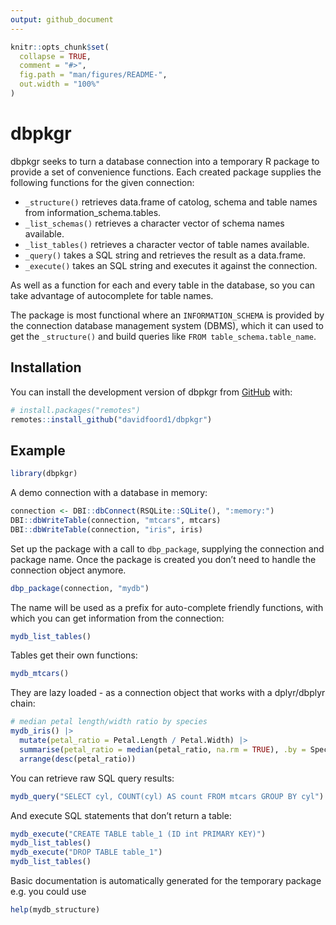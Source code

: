```yaml
---
output: github_document
---
```


<!-- README.md is generated from README.Rmd. Please edit that file -->

```r
knitr::opts_chunk$set(
  collapse = TRUE,
  comment = "#>",
  fig.path = "man/figures/README-",
  out.width = "100%"
)
```

# dbpkgr

<!-- badges: start -->
<!-- badges: end -->

dbpkgr seeks to turn a database connection into a temporary R package to provide a set of convenience functions. Each created package supplies the following functions for the given connection:

- `_structure()` retrieves data.frame of catolog, schema and table names from information_schema.tables.
- `_list_schemas()` retrieves a character vector of schema names available.
- `_list_tables()` retrieves a character vector of table names available.
- `_query()` takes a SQL string and retrieves the result as a data.frame.
- `_execute()` takes an SQL string and executes it against the connection.

As well as a function for each and every table in the database, so you can take
advantage of autocomplete for table names.

The package is most functional where an `INFORMATION_SCHEMA` is provided by the
connection database management system (DBMS), which it can used to get the
`_structure()` and build queries like `FROM table_schema.table_name`. 

## Installation

You can install the development version of dbpkgr from [GitHub](https://github.com/) with:

``` r
# install.packages("remotes")
remotes::install_github("davidfoord1/dbpkgr")
```

## Example

```r
library(dbpkgr)
```

A demo connection with a database in memory:
```r
connection <- DBI::dbConnect(RSQLite::SQLite(), ":memory:")
DBI::dbWriteTable(connection, "mtcars", mtcars)
DBI::dbWriteTable(connection, "iris", iris)
```

Set up the package with a call to `dbp_package`, supplying the connection and
package name. Once the package is created you don't need to handle the
connection object anymore.

```r
dbp_package(connection, "mydb")
```

The name will be used as a prefix for auto-complete friendly functions, with which you can get information from the connection:

```r
mydb_list_tables()
```

Tables get their own functions:

```r
mydb_mtcars()
```

They are lazy loaded - as a connection object that works with a dplyr/dbplyr chain:

```r
# median petal length/width ratio by species
mydb_iris() |>
  mutate(petal_ratio = Petal.Length / Petal.Width) |>
  summarise(petal_ratio = median(petal_ratio, na.rm = TRUE), .by = Species) |>
  arrange(desc(petal_ratio))
```

You can retrieve raw SQL query results:

```r
mydb_query("SELECT cyl, COUNT(cyl) AS count FROM mtcars GROUP BY cyl")
```

And execute SQL statements that don't return a table:

```r
mydb_execute("CREATE TABLE table_1 (ID int PRIMARY KEY)")
mydb_list_tables()
mydb_execute("DROP TABLE table_1")
mydb_list_tables()
```

Basic documentation is automatically generated for the temporary package e.g. you could use 
```r
help(mydb_structure)
```

